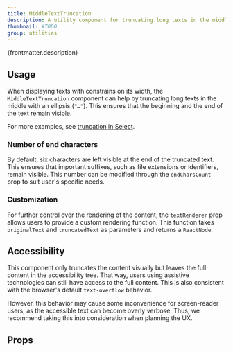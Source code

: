```yaml
---
title: MiddleTextTruncation
description: A utility component for truncating long texts in the middle.
thumbnail: #TODO
group: utilities
---
```


<p>{frontmatter.description}</p>

## Usage

When displaying texts with constrains on its width, the `MiddleTextTruncation` component can help by truncating long texts in the middle with an ellipsis (`"…"`). This ensures that the beginning and the end of the text remain visible.

<LiveExample src='MiddleTextTruncation.main.jsx' truncated={false}>
  <AllExamples.MiddleTextTruncationMainExample client:load />
</LiveExample>

For more examples, see [truncation in Select](/docs/select#truncation).

### Number of end characters

By default, six characters are left visible at the end of the truncated text. This ensures that important suffixes, such as file extensions or identifiers, remain visible. This number can be modified through the `endCharsCount` prop to suit user's specific needs.

<LiveExample src='MiddleTextTruncation.endCharsCount.jsx'>
  <AllExamples.MiddleTextTruncationEndCharsCountExample client:load />
</LiveExample>

### Customization

For further control over the rendering of the content, the `textRenderer` prop allows users to provide a custom rendering function. This function takes `originalText` and `truncatedText` as parameters and returns a `ReactNode`.

<LiveExample src='MiddleTextTruncation.customizeTruncation.jsx'>
  <AllExamples.MiddleTextTruncationCustomizationExample client:load />
</LiveExample>

## Accessibility

This component only truncates the content visually but leaves the full content in the accessibility tree. That way, users using assistive technologies can still have access to the full content. This is also consistent with the browser's default `text-overflow` behavior.

However, this behavior may cause some inconvenience for screen-reader users, as the accessible text can become overly verbose. Thus, we recommend taking this into consideration when planning the UX.

## Props

<PropsTable path='@itwin/itwinui-react/esm/utils/components/MiddleTextTruncation.d.ts' />
